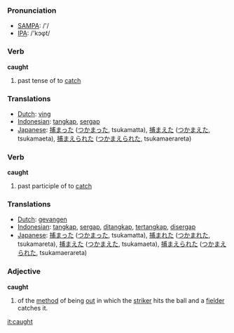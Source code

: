 === Pronunciation ===
*[[w:SAMPA|SAMPA]]: /'/
*[[w:IPA|IPA]]: /'kɔφt/

=== Verb ===

'''caught'''

# past tense of to [[catch]]

=== Translations ===
*[[Dutch]]: [[ving]]
*[[Indonesian]]: [[tangkap]], [[sergap]]
*[[Japanese]]: [[捕まった]] ([[つかまった]], tsukamatta), [[捕まえた]] ([[つかまえた]], tsukamaeta), [[捕まえられた]] ([[つかまえられた]], tsukamaerareta)

=== Verb ===

'''caught'''

# past participle of to [[catch]]

=== Translations ===
*[[Dutch]]: [[gevangen]]
*[[Indonesian]]: [[tangkap]], [[sergap]], [[tangkap|ditangkap]], [[tangkap|tertangkap]], [[sergap|disergap]]
*[[Japanese]]: [[捕まった]] ([[つかまった]], tsukamatta), [[捕まれた]] ([[つかまれた]], tsukamareta), [[捕まえた]] ([[つかまえた]], tsukamaeta), [[捕まえられた]] ([[つかまえられた]], tsukamaerareta)

===Adjective===
'''caught'''
# {{Cricket}} of the [[method]] of being [[out]] in which the [[striker]] hits the ball and a [[fielder]] catches it.

[[it:caught]]